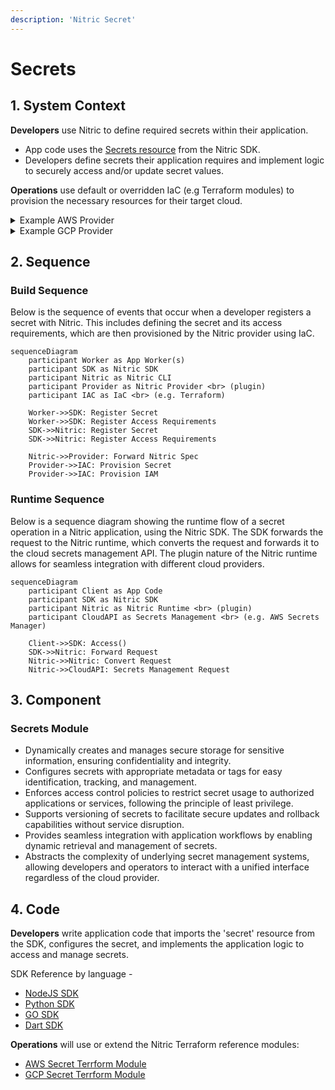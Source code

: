 ```yaml
---
description: 'Nitric Secret'
---
```


# Secrets

## 1. System Context

**Developers** use Nitric to define required secrets within their application.

- App code uses the [Secrets resource](/secrets) from the Nitric SDK.
- Developers define secrets their application requires and implement logic to securely access and/or update secret values.

**Operations** use default or overridden IaC (e.g Terraform modules) to provision the necessary resources for their target cloud.

<details>
  <summary>Example AWS Provider</summary>

- **AWS Secrets Manager** stores and manages secrets.
- **AWS IAM** provides roles/policies for secure access to secrets.

```mermaid
flowchart TD
    Developer["Developer"]
    Operations["Operations"]
    App["nitric up"]
    Secrets["AWS Secrets Manager"]
    Lambda["AWS Lambda Functions"]
    IAM["AWS IAM"]

    Developer -->|Code| App
    Operations -->|Terraform| App
    App -->|Create Secret| Secrets
    Lambda -->|Access Secret| Secrets
    App -->|Provide Access| IAM
    IAM -->Secrets

classDef default line-height:1;
classDef edgeLabel line-height:2;
```

</details>
<details>
  <summary>Example GCP Provider</summary>

- **Google Secret Manager** stores and manages secrets.
- **Google IAM** provides roles/policies for secure access to secrets.

```mermaid
flowchart TD
    Developer["Developer"]
    Operations["Operations"]
    App["nitric up"]
    Secrets["Google Secret Manager"]
    CloudFunctions["Google Cloud Functions"]
    IAM["Google IAM"]

    Developer -->|Code| App
    Operations -->|Terraform| App
    App -->|Create Secret| Secrets
    CloudFunctions -->|Access Secret| Secrets
    App -->|Provide Access| IAM
    IAM -->Secrets

classDef default line-height:1;
classDef edgeLabel line-height:2;
```

</details>

## 2. Sequence

### Build Sequence

Below is the sequence of events that occur when a developer registers a secret with Nitric. This includes defining the secret and its access requirements, which are then provisioned by the Nitric provider using IaC.

```mermaid
sequenceDiagram
    participant Worker as App Worker(s)
    participant SDK as Nitric SDK
    participant Nitric as Nitric CLI
    participant Provider as Nitric Provider <br> (plugin)
    participant IAC as IaC <br> (e.g. Terraform)

    Worker->>SDK: Register Secret
    Worker->>SDK: Register Access Requirements
    SDK->>Nitric: Register Secret
    SDK->>Nitric: Register Access Requirements

    Nitric->>Provider: Forward Nitric Spec
    Provider->>IAC: Provision Secret
    Provider->>IAC: Provision IAM
```

### Runtime Sequence

Below is a sequence diagram showing the runtime flow of a secret operation in a Nitric application, using the Nitric SDK. The SDK forwards the request to the Nitric runtime, which converts the request and forwards it to the cloud secrets management API. The plugin nature of the Nitric runtime allows for seamless integration with different cloud providers.

```mermaid
sequenceDiagram
    participant Client as App Code
    participant SDK as Nitric SDK
    participant Nitric as Nitric Runtime <br> (plugin)
    participant CloudAPI as Secrets Management <br> (e.g. AWS Secrets Manager)

    Client->>SDK: Access()
    SDK->>Nitric: Forward Request
    Nitric->>Nitric: Convert Request
    Nitric->>CloudAPI: Secrets Management Request
```

## 3. Component

### Secrets Module

- Dynamically creates and manages secure storage for sensitive information, ensuring confidentiality and integrity.
- Configures secrets with appropriate metadata or tags for easy identification, tracking, and management.
- Enforces access control policies to restrict secret usage to authorized applications or services, following the principle of least privilege.
- Supports versioning of secrets to facilitate secure updates and rollback capabilities without service disruption.
- Provides seamless integration with application workflows by enabling dynamic retrieval and management of secrets.
- Abstracts the complexity of underlying secret management systems, allowing developers and operators to interact with a unified interface regardless of the cloud provider.

## 4. Code

**Developers** write application code that imports the 'secret' resource from the SDK, configures the secret, and implements the application logic to access and manage secrets.

SDK Reference by language -

- [NodeJS SDK](/reference/nodejs/secrets/secret)
- [Python SDK](/reference/python/secrets/secret)
- [GO SDK](/reference/go/secrets/secret)
- [Dart SDK](/reference/dart/secrets/secret)

**Operations** will use or extend the Nitric Terraform reference modules:

- [AWS Secret Terrform Module](https://github.com/nitrictech/nitric/blob/main/cloud/aws/deploytf/.nitric/modules/secret/main.tf)
- [GCP Secret Terrform Module](https://github.com/nitrictech/nitric/blob/main/cloud/gcp/deploytf/.nitric/modules/secret/main.tf)
